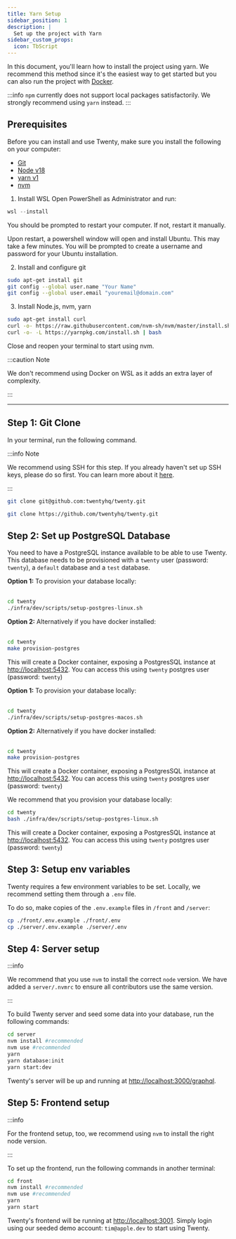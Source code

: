 ```yaml
---
title: Yarn Setup
sidebar_position: 1
description: |
  Set up the project with Yarn
sidebar_custom_props:
  icon: TbScript
---
```


In this document, you'll learn how to install the project using yarn. We recommend this method since it's the easiest way to get started but you can also run the project with [Docker](/contributor/local-setup/docker-setup).  

:::info
`npm` currently does not support local packages satisfactorily. We strongly recommend using `yarn` instead.
:::

## Prerequisites

<Tabs>
<TabItem value="yarn" label="Linux and MacOS" default>

Before you can install and use Twenty, make sure you install the following on your computer:
- [Git](https://git-scm.com/book/en/v2/Getting-Started-Installing-Git)
- [Node v18](https://nodejs.org/en/download) 
- [yarn v1](https://classic.yarnpkg.com/lang/en/docs/install/) 
- [nvm](https://github.com/nvm-sh/nvm/blob/master/README.md)

</TabItem>

<TabItem value="wsl" label="Windows (WSL)" >

1. Install WSL
Open PowerShell as Administrator and run:

```powershell
wsl --install
```
You should be prompted to restart your computer. If not, restart it manually.

Upon restart, a powershell window will open and install Ubuntu. This may take a few minutes.
You will be prompted to create a username and password for your Ubuntu installation.

2. Install and configure git

```bash
sudo apt-get install git
git config --global user.name "Your Name"
git config --global user.email "youremail@domain.com"
```

3. Install Node.js, nvm, yarn
```bash
sudo apt-get install curl
curl -o- https://raw.githubusercontent.com/nvm-sh/nvm/master/install.sh | bash
curl -o- -L https://yarnpkg.com/install.sh | bash
```
Close and reopen your terminal to start using nvm. 

:::caution Note

We don't recommend using Docker on WSL as it adds an extra layer of complexity.

:::

</TabItem>
</Tabs>

---

## Step 1: Git Clone

In your terminal, run the following command. 

:::info Note

We recommend using SSH for this step. If you already haven't set up SSH keys, please do so first. You can learn more about it [here](https://docs.github.com/en/authentication/connecting-to-github-with-ssh/about-ssh). 

:::

<Tabs>
<TabItem value="ssh" label="SSH (Recommended)" default>

```bash
git clone git@github.com:twentyhq/twenty.git
```
</TabItem>
<TabItem value="https" label="HTTPS" >

```bash
git clone https://github.com/twentyhq/twenty.git
```

</TabItem>
</Tabs>


## Step 2: Set up PostgreSQL Database
You need to have a PostgreSQL instance available to be able to use Twenty.
This database needs to be provisioned with a `twenty` user (password: `twenty`), a `default` database and a `test` database.

<Tabs>
<TabItem value="linux" label="Linux" default>
<b>Option 1:</b> To provision your database locally:
<br /><br />

```bash
cd twenty
./infra/dev/scripts/setup-postgres-linux.sh
```

<b>Option 2:</b> Alternatively if you have docker installed:
<br /><br />

```bash
cd twenty
make provision-postgres
```
This will create a Docker container, exposing a PostgresSQL instance at [http://localhost:5432](http://localhost:5432).
You can access this using `twenty` postgres user (password: `twenty`)
  </TabItem>
  <TabItem value="mac-os" label="Mac OS" default>

<b>Option 1:</b> To provision your database locally:
<br /><br />

```bash
cd twenty
./infra/dev/scripts/setup-postgres-macos.sh
```

<b>Option 2:</b> Alternatively if you have docker installed:
<br /><br />

```bash
cd twenty
make provision-postgres
```
This will create a Docker container, exposing a PostgresSQL instance at [http://localhost:5432](http://localhost:5432).
You can access this using `twenty` postgres user (password: `twenty`)

  </TabItem>
  <TabItem value="wsl" label="Windows (WSL)">

We recommend that you provision your database locally:
```bash
cd twenty
bash ./infra/dev/scripts/setup-postgres-linux.sh
```
This will create a Docker container, exposing a PostgresSQL instance at [http://localhost:5432](http://localhost:5432).
You can access this using `twenty` postgres user (password: `twenty`)
  </TabItem>
</Tabs>


## Step 3: Setup env variables

Twenty requires a few environment variables to be set. Locally, we recommend setting them through a `.env` file.

To do so, make copies of the `.env.example` files in `/front` and `/server`:
```bash
cp ./front/.env.example ./front/.env
cp ./server/.env.example ./server/.env
```

## Step 4: Server setup

:::info

We recommend that you use `nvm` to install the correct `node` version. We have added a `server/.nvmrc` to ensure all contributors use the same version.

:::

To build Twenty server and seed some data into your database, run the following commands:
```bash
cd server
nvm install #recommended
nvm use #recommended 
yarn
yarn database:init
yarn start:dev
```

Twenty's server will be up and running at [http://localhost:3000/graphql](http://localhost:3000/graphql).

## Step 5: Frontend setup

:::info

For the frontend setup, too, we recommend using `nvm` to install the right node version. 

:::

To set up the frontend, run the following commands in another terminal:

```bash
cd front
nvm install #recommended
nvm use #recommended 
yarn
yarn start
```

Twenty's frontend will be running at [http://localhost:3001](http://localhost:3001). Simply login using our seeded demo account: `tim@apple.dev` to start using Twenty.

